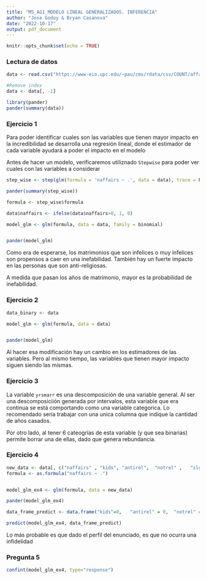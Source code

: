 ```yaml
---
title: "M5_AG1_MODELO LINEAL GENERALIZADOS. INFERENCIA"
author: "Jose Godoy & Bryan Casanova"
date: "2022-10-17"
output: pdf_document
---
```


```r
knitr::opts_chunk$set(echo = TRUE)

```

### Lectura de datos

```r
data <- read.csv("https://www-eio.upc.edu/~pau/cms/rdata/csv/COUNT/affairs.csv")

#Remove index
data <- data[, -1]

library(pander)
pander(summary(data))
```
### Ejercicio 1

Para poder identificar cuales son las variables que tienen mayor impacto en la incredibilidad se desarrolla una regresión lineal, donde el estimador de cada variable ayudará a poder el impacto en el modelo


Antes de hacer un modelo, verificaremos utiliznado `Stepwise` para poder ver cuales con las variables a considerar

```r
step_wise <- step(glm(formula = 'naffairs ~ .', data = data), trace = FALSE)

pander(summary(step_wise))
```


```r

formula <- step_wise$formula

data$naffairs <- ifelse(data$naffairs>0, 1, 0)

model_glm <- glm(formula, data = data, family = binomial)


pander(model_glm)

```
Como era de esperarse, los matrimonios que son infelices o muy infelices son propensos a caer en una inefabilidad.
También hay un fuerte impacto en las personas que son anti-religiosas.

A medida que pasan los años de matrimonio, mayor es la probabilidad de inefabilidad.

 

### Ejercicio 2

```r

data_binary <- data

model_glm <- glm(formula, data = data)


pander(model_glm)

```

Al hacer esa modificación hay un cambio en los estimadores de las variables. Pero al mismo tiempo, las variables que tienen mayor impacto siguen siendo las mismas.

### Ejercicio 3

La variable `yrsmarr` es una descomposición de una variable general.
Al ser una descomposiciión generada por intervalos, esta variable que era continua se está comportando como una variable categorica.
Lo recomendado sería trabajar con una unica columna que indique la cantidad de años casados.

Por otro lado, al tener 6 cateogrías de esta variable (y que sea binarias) permite borrar una de ellas, dado que genera rebundancia.

### Ejercicio 4

```r
new_data <- data[, c("naffairs" , "kids", "antirel",  "notrel" ,   "slghtrel", "smerel" ,   "vryrel" ,   "yrsmarr1", "yrsmarr2", "yrsmarr3", "yrsmarr4", "yrsmarr5", "yrsmarr6")]
formula <- as.formula("naffairs ~ .")


model_glm_ex4 <- glm(formula, data = new_data)

pander(model_glm_ex4)
```
```r


data_frame_predict <- data.frame("kids"=0,   "antirel" = 0,  "notrel" = 1,   "slghtrel"= 0, "smerel" = 0,   "vryrel" = 0,   "yrsmarr1" = 0, "yrsmarr2"=0, "yrsmarr3" =0, "yrsmarr4"=0, "yrsmarr5" = 1, "yrsmarr6" = 0)

predict(model_glm_ex4, data_frame_predict)

```

Lo más probable es que dado el perfil del enunciado, es que no ocurra una infidelidad

### Pregunta 5

```r
confint(model_glm_ex4, type="response")
```

